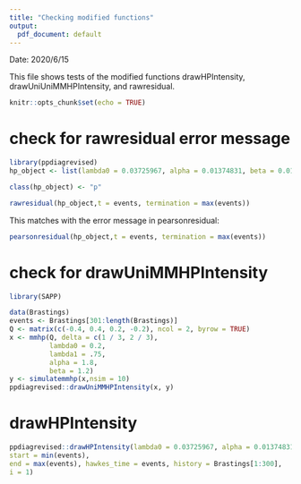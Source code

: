 ```yaml
---
title: "Checking modified functions"
output:
  pdf_document: default
---
```

Date: 2020/6/15

This file shows tests of the modified functions drawHPIntensity, drawUniUniMMHPIntensity, and rawresidual. 
```r
knitr::opts_chunk$set(echo = TRUE)
```

# check for rawresidual error message
```R
library(ppdiagrevised)
hp_object <- list(lambda0 = 0.03725967, alpha = 0.01374831, beta = 0.01968952)

class(hp_object) <- "p"

rawresidual(hp_object,t = events, termination = max(events))
```
This matches with the error message in pearsonresidual:
```r
pearsonresidual(hp_object,t = events, termination = max(events))
```

# check for drawUniMMHPIntensity
```r
library(SAPP)

data(Brastings)
events <- Brastings[301:length(Brastings)]
Q <- matrix(c(-0.4, 0.4, 0.2, -0.2), ncol = 2, byrow = TRUE) 
x <- mmhp(Q, delta = c(1 / 3, 2 / 3),
          lambda0 = 0.2,
          lambda1 = .75,
          alpha = 1.8,
          beta = 1.2)
y <- simulatemmhp(x,nsim = 10)
ppdiagrevised::drawUniMMHPIntensity(x, y)
```

# drawHPIntensity
```r
ppdiagrevised::drawHPIntensity(lambda0 = 0.03725967, alpha = 0.01374831, beta = 0.01968952,
start = min(events),
end = max(events), hawkes_time = events, history = Brastings[1:300],
i = 1)
```